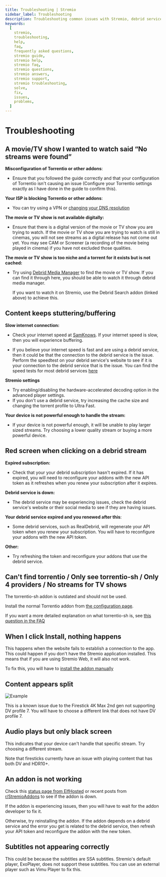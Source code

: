```yaml
---
title: Troubleshooting | Stremio
sidebar_label: Troubleshooting
description: Troubleshooting common issues with Stremio, debrid services and addons.
keywords:
  [
    stremio,
    troubleshooting,
    help,
    faq,
    frequently asked questions,
    stremio guide,
    stremio help,
    stremio faq,
    stremio questions,
    stremio answers,
    stremio support,
    stremio troubleshooting,
    solve,
    fix,
    issues,
    problems,
  ]
---
```


# Troubleshooting

## A movie/TV show I wanted to watch said “No streams were found”

**Misconfiguration of Torrentio or other addons**:

- Ensure that you followed the guide correctly and that your configuration of Torrentio isn't causing an issue (Configure your Torrentio settings exactly as I have done in the guide to confirm this).

**Your ISP is blocking Torrentio or other addons**:

- You can try using a VPN or [changing your DNS resolution](https://blog.stremio.com/change-dns-resolution/)

**The movie or TV show is not available digitally:**

- Ensure that there is a digital version of the movie or TV show you are trying to watch.
  If the movie or TV show you are trying to watch is still in cinemas, you will not see streams as a digital release has not come out yet.
  You may see CAM or Screener (a recording of the movie being played in cinema) if you have not excluded those qualities.

**The movie or TV show is too niche and a torrent for it exists but is not cached:**

- Try using [Debrid Media Manager](extras/debrid-media-manager) to find the movie or TV show.
  If you can find it through here, you should be able to watch it through debrid media manager.

  If you want to watch it on Stremio, use the Debrid Search addon (linked above) to achieve this.

## Content keeps stuttering/buffering

**Slow internet connection:**

- Check your internet speed at [SamKnows](https://samknows.com/realspeed/).
  If your internet speed is slow, then you will experience buffering.

- If you believe your internet speed is fast and are using a debrid service, then it could be that the connection to the debrid service is the issue.
  Perform the speedtest on your debrid service's website to see if it is your connection to the debrid service that is the issue.
  You can find the speed tests for most debrid services [here](faq#where-can-i-find-the-speed-tests-for-debrid-services)

**Stremio settings**

- Try enabling/disabling the hardware-accelerated decoding option in the advanced player settings.
- If you don't use a debrid service, try increasing the cache size and changing the torrent profile to Ultra Fast.

**Your device is not powerful enough to handle the stream:**

- If your device is not powerful enough, it will be unable to play larger sized streams. Try choosing a lower quality stream or buying a more powerful device.

## Red screen when clicking on a debrid stream

**Expired subscription:**

- Check that your your debrid subscription hasn't expired.
  If it has expired, you will need to reconfigure your addons with the new API token as it refreshes when you renew your subscription after it expires.

**Debrid service is down:**

- The debrid service may be experiencing issues, check the debrid service's website or their social media to see if they are having issues.

**Your debrid service expired and you renewed after this**:

- Some debrid services, such as RealDebrid, will regenerate your API token when you renew your subscription.
  You will have to reconfigure your addons with the new API token.

**Other:**

- Try refreshing the token and reconfigure your addons that use the debrid service.

## Can't find torrentio / Only see torrentio-sh / Only 4 providers / No streams for TV shows

The torrentio-sh addon is outdated and should not be used.

Install the normal Torrentio addon from [the configuration page](https://torrentio.strem.fun/).

If you want a more detailed explanation on what torrentio-sh is, see [this question in the FAQ](faq#what-is-the-difference-between-torrentio-and-torrentio-sh)

## When I click Install, nothing happens

This happens when the website fails to establish a connection to the app.
This could happen if you don't have the Stremio application installed.
This means that if you are using Stremio Web, it will also not work.

To fix this, you will have to [install the addon manually](faq#how-do-i-install-an-addon-manually)

## Content appears split

![Example](https://preview.redd.it/how-can-i-solve-this-v0-rvamcnp3y3bd1.jpg?width=1440&format=pjpg&auto=webp&s=8d7fe469d32f5c2671b9bd4c74af71a040c02418)

This is a known issue due to the Firestick 4K Max 2nd gen not supporting DV profile 7.
You will have to choose a different link that does not have DV profile 7.

## Audio plays but only black screen

This indicates that your device can't handle that specific stream.
Try choosing a different stream.

Note that firesticks currently have an issue with playing content that has both DV and HDR10+.

## An addon is not working

Check this [status page from ElfHosted](https://status.elfhosted.com/) or recent posts from [r/StremioAddons](https://reddit.com/r/StremioAddons/) to see if the addon is down.

If the addon is experiencing issues, then you will have to wait for the addon developer to fix it.

Otherwise, try reinstalling the addon.
If the addon depends on a debrid service and the error you get is related to the debrid service, then refresh your API token and reconfigure the addon with the new token.

## Subtitles not appearing correctly

This could be because the subtitles are SSA subtitles. Stremio's default player, ExoPlayer, does not support these subtitles.
You can use an external player such as Vimu Player to fix this.

